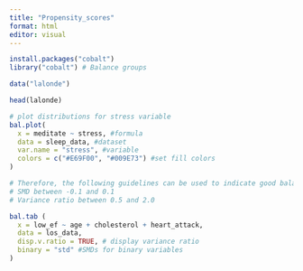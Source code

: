 ```yaml
---
title: "Propensity_scores"
format: html
editor: visual
---
```


```r

install.packages("cobalt")
library("cobalt") # Balance groups 

data("lalonde")

head(lalonde)

# plot distributions for stress variable
bal.plot(
  x = meditate ~ stress, #formula
  data = sleep_data, #dataset
  var.name = "stress", #variable
  colors = c("#E69F00", "#009E73") #set fill colors
)

```

```r

# Therefore, the following guidelines can be used to indicate good balance:
# SMD between -0.1 and 0.1
# Variance ratio between 0.5 and 2.0

bal.tab (
  x = low_ef ~ age + cholesterol + heart_attack,
  data = los_data,
  disp.v.ratio = TRUE, # display variance ratio
  binary = "std" #SMDs for binary variables 
)

```

